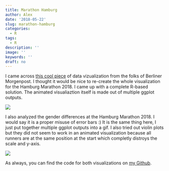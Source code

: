 ```yaml
---
title: Marathon Hamburg
author: Alex
date: '2018-05-22'
slug: marathon-hamburg
categories:
  - R
tags:
  - R
description: ''
image: ''
keywords: ''
draft: no
---
```


I came across <a href="https://interaktiv.morgenpost.de/berlin-marathon-2017/">this cool piece</a> of data vizualization from the folks of Berliner Morgenpost. I thought it would be nice to re-create the whole visualization for the Hamburg Marathon 2018. I came up with a complete R-based solution. The animated visualiaztion itself is made out of multiple ggplot outputs.

![](/post/2018-05-22-marathon-hamburg_files/marathon.gif)


I also analyzed the gender differences at the Hamburg Marathon 2018. I would say it is a proper misuse of error bars :) It is the same thing here, I just put together multiple ggplot outputs into a gif. I also tried out violin plots but they did not seem to work in an animated visualization because all runners are at the same position at the start which completly distroys the scale and y-axis.

![](/post/2018-05-22-marathon-hamburg_files/marathon_gender.gif)


As always, you can find the code for both visualizations on <a href="https://github.com/kruse-alex/marathon">my Github</a>.
